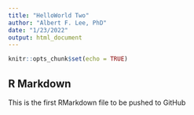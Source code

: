 ```yaml
---
title: "HelloWorld Two"
author: "Albert F. Lee, PhD"
date: "1/23/2022"
output: html_document
---
```


```r
knitr::opts_chunk$set(echo = TRUE)
```

## R Markdown
This is the first RMarkdown file to be pushed to GitHub 



